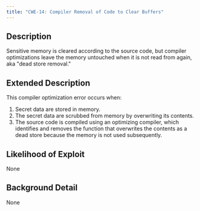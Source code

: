 ```yaml
---
title: "CWE-14: Compiler Removal of Code to Clear Buffers"
---
```


## Description
Sensitive memory is cleared according to the source code, but compiler optimizations leave the memory untouched when it is not read from again, aka "dead store removal."

## Extended Description

This compiler optimization error occurs when:

1. Secret data are stored in memory.
2. The secret data are scrubbed from memory by overwriting its contents.
3. The source code is compiled using an optimizing compiler, which identifies and removes the function that overwrites the contents as a dead store because the memory is not used subsequently.



## Likelihood of Exploit
None

## Background Detail
None
        